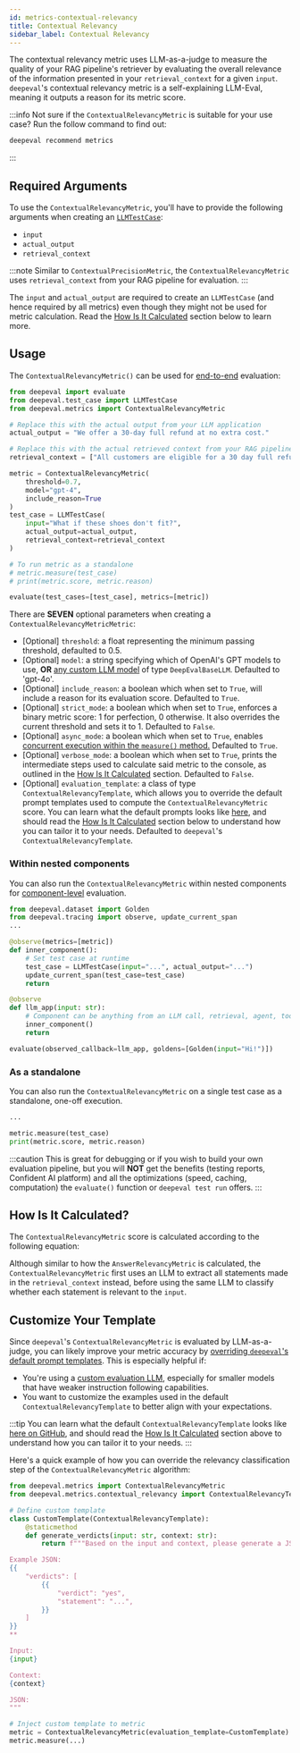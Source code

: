 ```yaml
---
id: metrics-contextual-relevancy
title: Contextual Relevancy
sidebar_label: Contextual Relevancy
---
```


<head>
  <link
    rel="canonical"
    href="https://deepeval.com/docs/metrics-contextual-relevancy"
  />
</head>


<MetricTagsDisplayer rag={true} referenceless={true} />

The contextual relevancy metric uses LLM-as-a-judge to measure the quality of your RAG pipeline's retriever by evaluating the overall relevance of the information presented in your `retrieval_context` for a given `input`. `deepeval`'s contextual relevancy metric is a self-explaining LLM-Eval, meaning it outputs a reason for its metric score.

:::info
Not sure if the `ContextualRelevancyMetric` is suitable for your use case? Run the follow command to find out:

```bash
deepeval recommend metrics
```

:::

## Required Arguments

To use the `ContextualRelevancyMetric`, you'll have to provide the following arguments when creating an [`LLMTestCase`](/docs/evaluation-test-cases#llm-test-case):

- `input`
- `actual_output`
- `retrieval_context`

:::note
Similar to `ContextualPrecisionMetric`, the `ContextualRelevancyMetric` uses `retrieval_context` from your RAG pipeline for evaluation.
:::

The `input` and `actual_output` are required to create an `LLMTestCase` (and hence required by all metrics) even though they might not be used for metric calculation. Read the [How Is It Calculated](#how-is-it-calculated) section below to learn more.

## Usage

The `ContextualRelevancyMetric()` can be used for [end-to-end](/docs/evaluation-end-to-end-llm-evals) evaluation:

```python
from deepeval import evaluate
from deepeval.test_case import LLMTestCase
from deepeval.metrics import ContextualRelevancyMetric

# Replace this with the actual output from your LLM application
actual_output = "We offer a 30-day full refund at no extra cost."

# Replace this with the actual retrieved context from your RAG pipeline
retrieval_context = ["All customers are eligible for a 30 day full refund at no extra cost."]

metric = ContextualRelevancyMetric(
    threshold=0.7,
    model="gpt-4",
    include_reason=True
)
test_case = LLMTestCase(
    input="What if these shoes don't fit?",
    actual_output=actual_output,
    retrieval_context=retrieval_context
)

# To run metric as a standalone
# metric.measure(test_case)
# print(metric.score, metric.reason)

evaluate(test_cases=[test_case], metrics=[metric])
```

There are **SEVEN** optional parameters when creating a `ContextualRelevancyMetricMetric`:

- [Optional] `threshold`: a float representing the minimum passing threshold, defaulted to 0.5.
- [Optional] `model`: a string specifying which of OpenAI's GPT models to use, **OR** [any custom LLM model](/docs/metrics-introduction#using-a-custom-llm) of type `DeepEvalBaseLLM`. Defaulted to 'gpt-4o'.
- [Optional] `include_reason`: a boolean which when set to `True`, will include a reason for its evaluation score. Defaulted to `True`.
- [Optional] `strict_mode`: a boolean which when set to `True`, enforces a binary metric score: 1 for perfection, 0 otherwise. It also overrides the current threshold and sets it to 1. Defaulted to `False`.
- [Optional] `async_mode`: a boolean which when set to `True`, enables [concurrent execution within the `measure()` method.](/docs/metrics-introduction#measuring-metrics-in-async) Defaulted to `True`.
- [Optional] `verbose_mode`: a boolean which when set to `True`, prints the intermediate steps used to calculate said metric to the console, as outlined in the [How Is It Calculated](#how-is-it-calculated) section. Defaulted to `False`.
- [Optional] `evaluation_template`: a class of type `ContextualRelevancyTemplate`, which allows you to override the default prompt templates used to compute the `ContextualRelevancyMetric` score. You can learn what the default prompts looks like [here](https://github.com/confident-ai/deepeval/blob/main/deepeval/metrics/contextual_relevancy/template.py), and should read the [How Is It Calculated](#how-is-it-calculated) section below to understand how you can tailor it to your needs. Defaulted to `deepeval`'s `ContextualRelevancyTemplate`.

### Within nested components

You can also run the `ContextualRelevancyMetric` within nested components for [component-level](/docs/evaluation-component-level-llm-evals) evaluation.

```python
from deepeval.dataset import Golden
from deepeval.tracing import observe, update_current_span
...

@observe(metrics=[metric])
def inner_component():
    # Set test case at runtime
    test_case = LLMTestCase(input="...", actual_output="...")
    update_current_span(test_case=test_case)
    return

@observe
def llm_app(input: str):
    # Component can be anything from an LLM call, retrieval, agent, tool use, etc.
    inner_component()
    return

evaluate(observed_callback=llm_app, goldens=[Golden(input="Hi!")])
```

### As a standalone

You can also run the `ContextualRelevancyMetric` on a single test case as a standalone, one-off execution.

```python
...

metric.measure(test_case)
print(metric.score, metric.reason)
```

:::caution
This is great for debugging or if you wish to build your own evaluation pipeline, but you will **NOT** get the benefits (testing reports, Confident AI platform) and all the optimizations (speed, caching, computation) the `evaluate()` function or `deepeval test run` offers.
:::

## How Is It Calculated?

The `ContextualRelevancyMetric` score is calculated according to the following equation:

<Equation formula="\text{Contextual Relevancy} = \frac{\text{Number of Relevant Statements}}{\text{Total Number of Statements}}" />

Although similar to how the `AnswerRelevancyMetric` is calculated, the `ContextualRelevancyMetric` first uses an LLM to extract all statements made in the `retrieval_context` instead, before using the same LLM to classify whether each statement is relevant to the `input`.

## Customize Your Template

Since `deepeval`'s `ContextualRelevancyMetric` is evaluated by LLM-as-a-judge, you can likely improve your metric accuracy by [overriding `deepeval`'s default prompt templates](/docs/metrics-introduction#customizing-metric-prompts). This is especially helpful if:

- You're using a [custom evaluation LLM](/guides/guides-using-custom-llms), especially for smaller models that have weaker instruction following capabilities.
- You want to customize the examples used in the default `ContextualRelevancyTemplate` to better align with your expectations.

:::tip
You can learn what the default `ContextualRelevancyTemplate` looks like [here on GitHub](https://github.com/confident-ai/deepeval/blob/main/deepeval/metrics/contextual_relevancy/template.py), and should read the [How Is It Calculated](#how-is-it-calculated) section above to understand how you can tailor it to your needs.
:::

Here's a quick example of how you can override the relevancy classification step of the `ContextualRelevancyMetric` algorithm:

```python
from deepeval.metrics import ContextualRelevancyMetric
from deepeval.metrics.contextual_relevancy import ContextualRelevancyTemplate

# Define custom template
class CustomTemplate(ContextualRelevancyTemplate):
    @staticmethod
    def generate_verdicts(input: str, context: str):
        return f"""Based on the input and context, please generate a JSON object to indicate whether each statement found in the context is relevant to the provided input.

Example JSON:
{{
    "verdicts": [
        {{
            "verdict": "yes",
            "statement": "...",
        }}
    ]
}}
**

Input:
{input}

Context:
{context}

JSON:
"""

# Inject custom template to metric
metric = ContextualRelevancyMetric(evaluation_template=CustomTemplate)
metric.measure(...)
```
